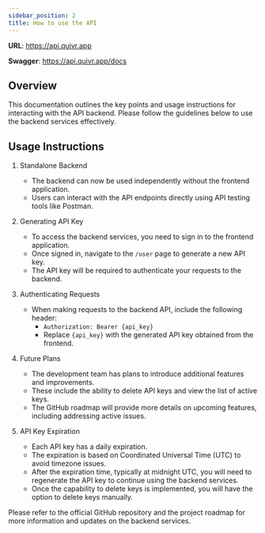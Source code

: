 ```yaml
---
sidebar_position: 2
title: How to use the API
---
```


**URL**: https://api.quivr.app

**Swagger**: https://api.quivr.app/docs

## Overview

This documentation outlines the key points and usage instructions for interacting with the API backend. Please follow the guidelines below to use the backend services effectively.

## Usage Instructions

1. Standalone Backend

   - The backend can now be used independently without the frontend application.
   - Users can interact with the API endpoints directly using API testing tools like Postman.

2. Generating API Key

   - To access the backend services, you need to sign in to the frontend application.
   - Once signed in, navigate to the `/user` page to generate a new API key.
   - The API key will be required to authenticate your requests to the backend.

3. Authenticating Requests

   - When making requests to the backend API, include the following header:
     - `Authorization: Bearer {api_key}`
     - Replace `{api_key}` with the generated API key obtained from the frontend.

4. Future Plans

   - The development team has plans to introduce additional features and improvements.
   - These include the ability to delete API keys and view the list of active keys.
   - The GitHub roadmap will provide more details on upcoming features, including addressing active issues.

5. API Key Expiration
   - Each API key has a daily expiration.
   - The expiration is based on Coordinated Universal Time (UTC) to avoid timezone issues.
   - After the expiration time, typically at midnight UTC, you will need to regenerate the API key to continue using the backend services.
   - Once the capability to delete keys is implemented, you will have the option to delete keys manually.

Please refer to the official GitHub repository and the project roadmap for more information and updates on the backend services.
